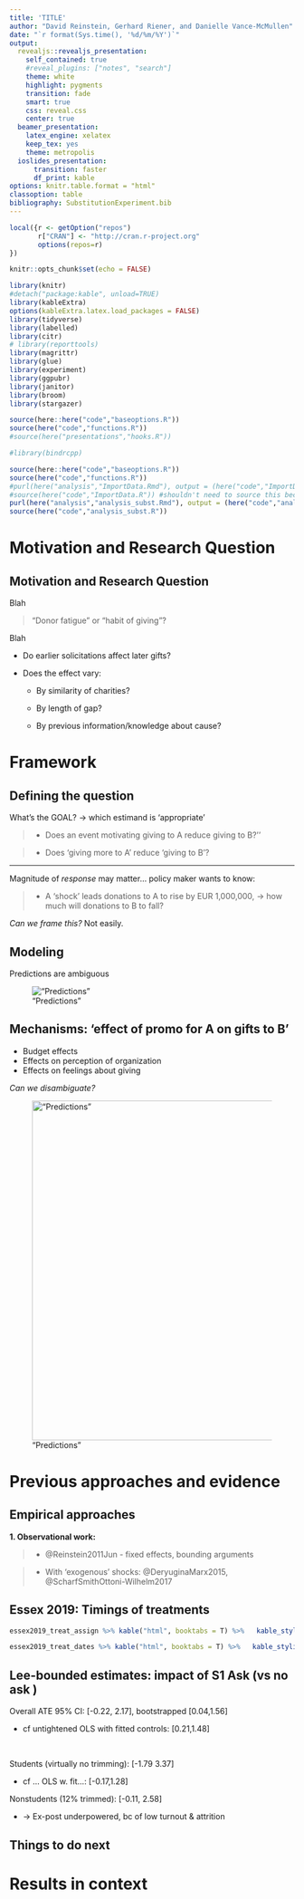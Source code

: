 ```yaml
---
title: 'TITLE'
author: "David Reinstein, Gerhard Riener, and Danielle Vance-McMullen"
date: "`r format(Sys.time(), '%d/%m/%Y')`"
output:
  revealjs::revealjs_presentation:
    self_contained: true
    #reveal_plugins: ["notes", "search"]
    theme: white
    highlight: pygments
    transition: fade
    smart: true
    css: reveal.css
    center: true
  beamer_presentation:
    latex_engine: xelatex
    keep_tex: yes
    theme: metropolis
  ioslides_presentation:
      transition: faster
      df_print: kable
options: knitr.table.format = "html"
classoption: table
bibliography: SubstitutionExperiment.bib
---
```


<style>
.reveal section p {
    font-size: .90em !important;
}

.reveal section pre code {
    font-size: 0.5em !important;
}


.reveal blockquote {
	display: block;
	position: relative;
	width: 95%;
	margin: $blockMargin auto;
	padding: 3px;
  font-size: .6em !important;
	background: rgba(255, 255, 255, 0.25);
	box-shadow: 0px 0px 2px rgba(0,0,0,0.2);
}
	.reveal blockquote p:first-child,
	.reveal blockquote p:last-child {
		display: inline-block;
	}

.reveal section img {
    display: block;
    float: center;
    margin-left: auto;
    margin-right: auto;
}

</style>


<script src="https://ajax.googleapis.com/ajax/libs/jquery/3.2.1/jquery.min.js"></script>
<script>
$(document).ready(function() {
  $chunks = $('div.sourceCode'); // get all divs containing source code...
  // add the button and a wrapping container to each of them...
  $chunks.each(function() {
    $(this).prepend('<div class=\"but_con\"><div class=\"showopt\">Show Source</div></div>');  // add the button and a wrapping container to each of them...
    $(this).find('code').toggle(); // hide them right away...
  });

  // definition of the function to toggle visibility
  // we select all buttons, and add a click function
  $('.showopt').click(function() {
    var label = $(this).html();
    if (label.indexOf("Show") >= 0) {
      $(this).html(label.replace("Show", "Hide"));
    } else {
      $(this).html(label.replace("Hide", "Show"));
    }
    $(this).parent().siblings('pre').children('code').slideToggle('fast', 'swing');
  });

});
</script>

<style>
div.but_con {
  margin: auto;
  width: 90%;
  height: 85%;
  padding-bottom: 0px;
}

div.showopt {
  font-size: 5%;
  background-color: #004c93;
  color: #FFFFFF;
  width: 100px;
  height: 20px;
  text-align: center;
  vertical-align: middle !important;
  float: right;
  font-family: sans-serif;
  border-radius: 3px;
  margin-bottom: 0px;
}

.showopt:hover {
    background-color: #dfe4f2;
    color: #004c93;
}
.reveal h1 { font-size: 1.4em; }
.reveal h2 { font-size: 1.2em;
  text-transform: none;}
</style>

<style type="text/css">
  .reveal p {
    text-align: left;
    font-size: .85em !important;
  }
  .reveal ul {
    display: block;
    font-size: .85em !important;
  }
  .reveal ul ul {
    display: block;
    font-size: .75em !important;
  }
  .reveal ol {
    display: block;
    font-size: .85em !important;
  }

.reveal section p {
    font-size: .90em !important;
}

.reveal section pre code {
    font-size: 0.5em !important;
}

.reveal blockquote {
	display: block;
	position: relative;
	width: 95%;
	margin: $blockMargin auto;
	padding: 3px;
  font-size: .6em !important;
	background: rgba(255, 255, 255, 0.05);
	box-shadow: 0px 0px 2px rgba(0,0,0,0.2);
}
	.reveal blockquote p:first-child,
	.reveal blockquote p:last-child {
		display: inline-block;
	}

</style>



```r

local({r <- getOption("repos")
       r["CRAN"] <- "http://cran.r-project.org"
       options(repos=r)
})

knitr::opts_chunk$set(echo = FALSE)

library(knitr)
#detach("package:kable", unload=TRUE)
library(kableExtra)
options(kableExtra.latex.load_packages = FALSE)
library(tidyverse)
library(labelled)
library(citr)
# library(reporttools)
library(magrittr)
library(glue)
library(experiment)
library(ggpubr)
library(janitor)
library(broom)
library(stargazer)

source(here::here("code","baseoptions.R"))
source(here("code","functions.R"))
#source(here("presentations","hooks.R"))


```


```r

#library(bindrcpp)

source(here::here("code","baseoptions.R"))
source(here("code","functions.R"))
#purl(here("analysis","ImportData.Rmd"), output = (here("code","ImportData.R")))
#source(here("code","ImportData.R")) #shouldn't need to source this because analysis does as well
purl(here("analysis","analysis_subst.Rmd"), output = (here("code","analysis_subst.R")))
source(here("code","analysis_subst.R"))
```

# Motivation and Research Question

## Motivation and Research Question

Blah

> "Donor fatigue" or "habit of giving"?

Blah

* Do earlier solicitations affect later gifts?

* Does the effect vary:

    - By similarity of charities?

    - By length of gap?

    - By previous information/knowledge about cause?

# Framework

## Defining the question

What's the GOAL? $\rightarrow$ which estimand is 'appropriate'

> - Does an event motivating giving to A reduce giving to B?''

> - Does 'giving more to A' reduce 'giving to B'?

***

Magnitude of *response* may matter... policy maker wants to know:

> - A 'shock' leads donations to A to rise by EUR 1,000,000, $\rightarrow$ how much will donations to B to fall?

*Can we frame this?* Not easily.

## Modeling

Predictions are ambiguous

!["Predictions"](picsfigs/predictions.png)


## Mechanisms: 'effect of promo for A on gifts to B'

- Budget effects
- Effects on perception of organization
- Effects on feelings about giving

*Can we disambiguate?*

!["Predictions"](picsfigs/dag_mockup.png){width=600px}


# Previous approaches and evidence

## Empirical approaches

####### **1. Observational work:** {.fragment}

> - @Reinstein2011Jun - fixed effects, bounding arguments

> - With 'exogenous' shocks: @DeryuginaMarx2015,  @ScharfSmithOttoni-Wilhelm2017

<!--
Todo: add pictures of the relevant environments for these studies here
-->
## Essex 2019: Timings of treatments

```r

essex2019_treat_assign %>% kable("html", booktabs = T) %>%   kable_styling()

essex2019_treat_dates %>% kable("html", booktabs = T) %>%   kable_styling()

```
## Lee-bounded estimates: impact of S1 Ask (vs no ask )

Overall ATE 95\% CI:  [-0.22, 2.17], bootstrapped [0.04,1.56]

  + cf untightened OLS with fitted controls: [0.21,1.48]

&nbsp;

Students (virtually no trimming): [-1.79  3.37]

+ cf ... OLS w. fit...: [-0.17,1.28]


Nonstudents (12\% trimmed): [-0.11, 2.58]

+ $\rightarrow$ Ex-post underpowered, bc of low turnout \& attrition


## Things to do next



#  Results in context


